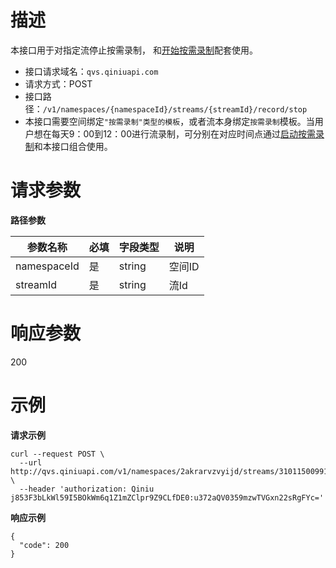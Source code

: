 # **描述**
本接口用于对指定流停止按需录制， 和[开始按需录制](https://developer.qiniu.com/qvs/6743/start-record-stream)配套使用。


* 接口请求域名：`qvs.qiniuapi.com`
* 请求方式：POST
* 接口路径：`/v1/namespaces/{namespaceId}/streams/{streamId}/record/stop`
* 本接口需要空间绑定`"按需录制"类型的模板`，或者流本身绑定`按需录制`模板。当用户想在每天9：00到12：00进行流录制，可分别在对应时间点通过[启动按需录制](https://developer.qiniu.com/qvs/6743/start-record-stream)和本接口组合使用。

# **请求参数**
**路径参数**

|参数名称|必填|字段类型|说明|
|---|---|---|---|
|namespaceId|是|string|空间ID
|streamId|是|string|流Id

# **响应参数**
200

# **示例**

**请求示例**
```
curl --request POST \
  --url http://qvs.qiniuapi.com/v1/namespaces/2akrarvzvyijd/streams/31011500991320000028/record/stop \
  --header 'authorization: Qiniu j853F3bLkWl59I5BOkWm6q1Z1mZClpr9Z9CLfDE0:u372aQV0359mzwTVGxn22sRgFYc=' 
```

**响应示例**
```
{
  "code": 200
}
```